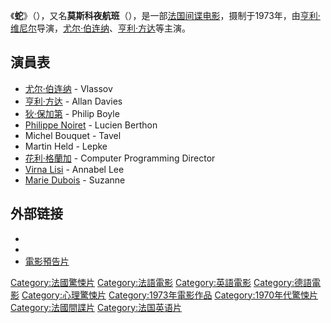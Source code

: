 {{Link style|time=2015-12-13T15:23:41+00:00}}
{{noteTA
|G1=Show}}
{{Infobox Film
| name           = 蛇
| original_name = Le Serpent
| image          = Night-Flight-From-Moscow-Poster.jpg
| image_size     = 
| caption        = 
| director       = [[亨利·维尼尔|亨利·维尼尔]]（[[:en:Henri_Verneuil|Henri Verneuil]]）
| producer       = 亨利·维尼尔
| writer         = 亨利·维尼尔<br />[[Gilles_Perrault|Gilles Perrault]]
| narrator       = 
| starring       = [[尤尔·伯连纳|尤尔·伯连纳]]<br />[[亨利·方达|亨利·方达]]
| music          = [[Ennio_Morricone|Ennio Morricone]]
| cinematography = Claude Renoir
| editing        = Pierre Gillette
| distributor    = Pathfinder Pictures
| released       = {{flagicon|France}} {{start date|1973|4|7}}<br />{{flagicon|USA}} 1973年11月
| runtime        = 113分钟
| country        = [[法国电影|法国]]、[[意大利電影|意大利]]、[[德國電影|德國]]
| language       = [[英語|英語]]、[[法語|法語]]、[[德語|德語]] 
| budget         = 
| preceded_by    = 
| followed_by    = 
}}
《'''蛇'''》（{{lang-fr|''Le Serpent''}}），又名'''莫斯科夜航班'''（{{lang|fr|''Night Flight from Moscow''}}），是一部[[法国电影|法国]][[间谍电影|间谍电影]]，摄制于1973年，由[[亨利·维尼尔|亨利·维尼尔]]导演，[[尤尔·伯连纳|尤尔·伯连纳]]、[[亨利·方达|亨利·方达]]等主演。

== 演員表 ==
*[[尤尔·伯连纳|尤尔·伯连纳]] - Vlassov 
*[[亨利·方达|亨利·方达]] - Allan Davies
*[[狄·保加第|狄·保加第]] - Philip Boyle 
*[[Philippe_Noiret|Philippe Noiret]] - Lucien Berthon 
*Michel Bouquet - Tavel 
*Martin Held - Lepke 
*[[花利·格蘭加|花利·格蘭加]] - Computer Programming Director
*[[Virna_Lisi|Virna Lisi]] - Annabel Lee
*[[Marie_Dubois|Marie Dubois]] - Suzanne

== 外部链接 ==
* {{imdb title|id=0069251|title=蛇}}
* {{Amg movie|35216|title=蛇}}
* [http://www.pathfinderpictures.com/mov/trailers/nightflight.mov 電影預告片] {{Wayback|url=http://www.pathfinderpictures.com/mov/trailers/nightflight.mov |date=20160306055717 }}
{{French film-stub}}

{{DEFAULTSORT:Serpent, Le}}
[[Category:法國驚悚片|Category:法國驚悚片]]
[[Category:法語電影|Category:法語電影]]
[[Category:英語電影|Category:英語電影]]
[[Category:德語電影|Category:德語電影]]
[[Category:心理驚悚片|Category:心理驚悚片]]
[[Category:1973年電影作品|Category:1973年電影作品]]
[[Category:1970年代驚悚片|Category:1970年代驚悚片]]
[[Category:法國間諜片|Category:法國間諜片]]
[[Category:法国英语片|Category:法国英语片]]